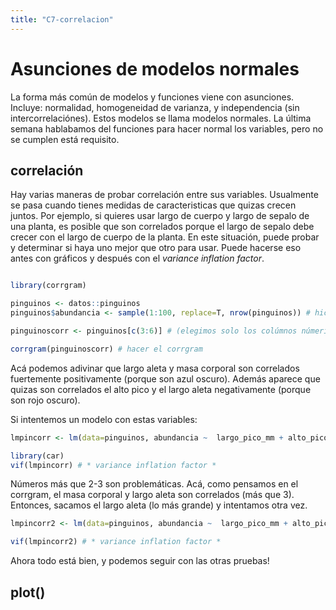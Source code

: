 ```yaml
---
title: "C7-correlacion"
---
```


# Asunciones de modelos normales

La forma más común de modelos y funciones viene con asunciones. Incluye: normalidad, homogeneidad de varianza, y independencia (sin intercorrelaciónes). Estos modelos se llama modelos normales. La última semana hablabamos del funciones para hacer normal los variables, pero no se cumplen está requisito.

## correlación

Hay varias maneras de probar correlación entre sus variables. Usualmente se pasa cuando tienes medidas de caracteristicas que quizas crecen juntos. Por ejemplo, si quieres usar largo de cuerpo y largo de sepalo de una planta, es posible que son correlados porque el largo de sepalo debe crecer con el largo de cuerpo de la planta. En este situación, puede probar y determinar si haya uno mejor que otro para usar. Puede hacerse eso antes con gráficos y después con el *variance inflation factor*.

```r


```

```r
library(corrgram)

pinguinos <- datos::pinguinos
pinguinos$abundancia <- sample(1:100, replace=T, nrow(pinguinos)) # hice un colúmno con valores de abundancia (falsos)

pinguinoscorr <- pinguinos[c(3:6)] # (elegimos solo los colúmnos númericos)

corrgram(pinguinoscorr) # hacer el corrgram

```

Acá podemos adivinar que largo aleta y masa corporal son correlados fuertemente positivamente (porque son azul oscuro). Además aparece que quizas son correlados el alto pico y el largo aleta negativamente (porque son rojo oscuro).

Si intentemos un modelo con estas variables:

```r
lmpincorr <- lm(data=pinguinos, abundancia ~  largo_pico_mm + alto_pico_mm + largo_aleta_mm + masa_corporal_g)

library(car) 
vif(lmpincorr) # * variance inflation factor *

```

Números más que 2-3 son problemáticas. Acá, como pensamos en el corrgram, el masa corporal y largo aleta son correlados (más que 3). Entonces, sacamos el largo aleta (lo más grande) y intentamos otra vez.

```r
lmpincorr2 <- lm(data=pinguinos, abundancia ~  largo_pico_mm + alto_pico_mm + masa_corporal_g)

vif(lmpincorr2) # * variance inflation factor *

```

Ahora todo está bien, y podemos seguir con las otras pruebas!

## plot()
